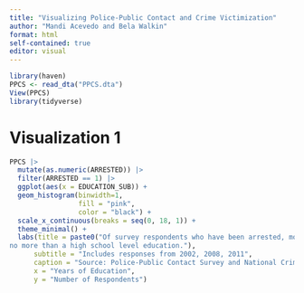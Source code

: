 ```yaml
---
title: "Visualizing Police-Public Contact and Crime Victimization"
author: "Mandi Acevedo and Bela Walkin"
format: html
self-contained: true
editor: visual
---
```


```r
library(haven)
PPCS <- read_dta("PPCS.dta")
View(PPCS)
library(tidyverse)
```

# Visualization 1

```r

PPCS |>
  mutate(as.numeric(ARRESTED)) |>
  filter(ARRESTED == 1) |>
  ggplot(aes(x = EDUCATION_SUB)) +
  geom_histogram(binwidth=1,
                 fill = "pink",
                 color = "black") +
  scale_x_continuous(breaks = seq(0, 18, 1)) +
  theme_minimal() + 
  labs(title = paste0("Of survey respondents who have been arrested, most have 
no more than a high school level education."),
      subtitle = "Includes responses from 2002, 2008, 2011",
      caption = "Source: Police-Public Contact Survey and National Crime Victimization Survey, Accessed Through ICPSR", 
      x = "Years of Education",
      y = "Number of Respondents")
```

```r

```

```r

```
